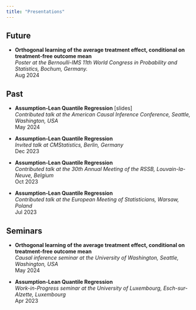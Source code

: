 ```yaml
---
title: "Presentations"
---
```


## Future

-   **Orthogonal learning of the average treatment effect, conditional on treatment-free outcome mean**\
    *Poster at the [Bernoulli-IMS 11th World Congress in Probability and Statistics](https://www.bernoulli-ims-worldcongress2024.org/){style="text-decoration: none"}, Bochum, Germany.\
    *Aug 2024

## Past

-   **Assumption-Lean Quantile Regression** \[[slides](ACIC24_GB_ho.pdf){style="text-decoration: none"}\]**\
    ***Contributed talk at the [American Causal Inference Conference](https://sci-info.org/annual-meeting/){style="text-decoration: none"}, Seattle, Washington, USA\
    *May 2024

-   **Assumption-Lean Quantile Regression\
    ***Invited talk at [CMStatistics](https://www.cmstatistics.org/CMStatistics2023/){style="text-decoration: none"}, Berlin, Germany\
    *Dec 2023

-   **Assumption-Lean Quantile Regression\
    ***Contributed talk at the [30th Annual Meeting of the RSSB](https://uclouvain.be/en/research-institutes/lidam/isba/rssb2023.html){style="text-decoration: none"}, Louvain-la-Neuve, Belgium\
    *Oct 2023

-   **Assumption-Lean Quantile Regression\
    ***Contributed talk at the [European Meeting of Statisticians](https://ems2023.org/){style="text-decoration: none"}, Warsaw, Poland\
    *Jul 2023

## Seminars

-   **Orthogonal learning of the average treatment effect, conditional on treatment-free outcome mean**\
    *Causal inference seminar at the University of Washington, Seattle, Washington, USA\
    *May 2024

-   **Assumption-Lean Quantile Regression\
    ***Work-in-Progress seminar at the University of Luxembourg, Esch-sur-Alzette, Luxembourg\
    *Apr 2023
